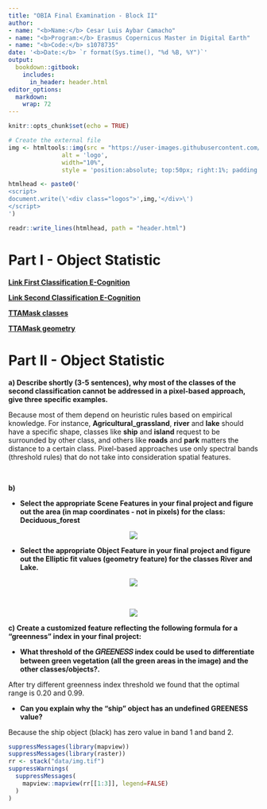```yaml
---
title: "OBIA Final Examination - Block II"
author:
- name: "<b>Name:</b> Cesar Luis Aybar Camacho"
- name: "<b>Program:</b> Erasmus Copernicus Master in Digital Earth"
- name: "<b>Code:</b> s1078735"
date: '<b>Date:</b> `r format(Sys.time(), "%d %B, %Y")`'
output:
  bookdown::gitbook:
    includes:
      in_header: header.html
editor_options: 
  markdown: 
    wrap: 72
---
```


```r
knitr::opts_chunk$set(echo = TRUE)
```

```r
# Create the external file
img <- htmltools::img(src = "https://user-images.githubusercontent.com/16768318/96349562-be6c7700-10b0-11eb-973d-ce55906dcf7e.jpeg", 
               alt = 'logo', 
               width="10%",
               style = 'position:absolute; top:50px; right:1%; padding:10px;z-index:200;')

htmlhead <- paste0('
<script>
document.write(\'<div class="logos">',img,'</div>\')
</script>
')

readr::write_lines(htmlhead, path = "header.html")

```

# Part I - Object Statistic

[**Link First Classification E-Cognition**](project/Aybar_sample_based.dpr)

[**Link Second Classification E-Cognition**](project/Aybar_expert_based.dpr)

[**TTAMask classes**](project/TTAMask.csv)

[**TTAMask geometry**](project/TTAMask.asc)

# Part II - Object Statistic

**a) Describe shortly (3-5 sentences), why most of the classes of the second classification cannot be addressed in a pixel-based approach, give three specific examples.**

Because most of them depend on heuristic rules based on empirical knowledge. For instance, **Agricultural_grassland**, **river** and **lake** should have a specific shape, classes like **ship** and **island** request to be surrounded by other class, and others like **roads** and **park** matters the distance to a certain class. Pixel-based approaches use only spectral bands (threshold rules) that do not take into consideration spatial features.

<br>

**b)**

  - **Select the appropriate Scene Features in your final project and figure out the area (in map coordinates - not in pixels) for the class: Deciduous_forest**

<center>
<img src="img/img_04.png">
</center>

  - **Select the appropriate Object Feature in your final project and figure out the Elliptic fit values (geometry feature) for the classes River and Lake.**


<center>
<img src="img/img_05.png">
</center>

<br>

<center>
<img src="img/img_07.png">
</center>


**c) Create a customized feature reflecting the following formula for a "greenness" index in your final project:**


  - **What threshold of the 𝐺𝑅𝐸𝐸𝑁𝐸𝑆𝑆 index could be used to differentiate between green vegetation (all the green areas in the image) and the other classes/objects?.**
  
  After try different greenness index threshold we found that the optimal range is  0.20 and 
  0.99.

  - **Can you explain why the "ship" object has an undefined GREENESS value?**
  
Because the ship object (black) has zero value in band 1 and band 2.

```r
suppressMessages(library(mapview))
suppressMessages(library(raster))
rr <- stack("data/img.tif")
suppressWarnings(
  suppressMessages(
    mapview::mapview(rr[[1:3]], legend=FALSE)
  )
)
```

